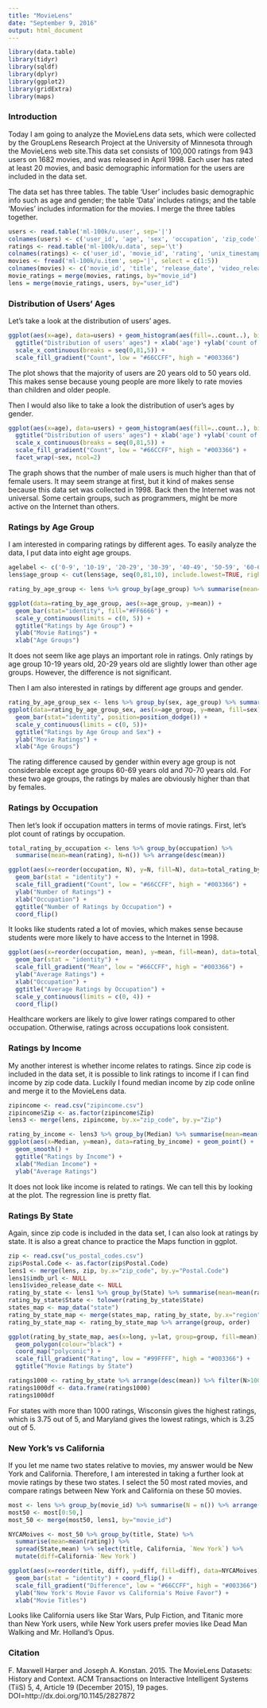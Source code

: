```yaml
---
title: "MovieLens"
date: "September 9, 2016"
output: html_document
---
```


```r
library(data.table)
library(tidyr)
library(sqldf)
library(dplyr)
library(ggplot2)
library(gridExtra)
library(maps)
```

### Introduction

Today I am going to analyze the MovieLens data sets, which were collected by the GroupLens Research Project at the University of Minnesota through the MovieLens web site.This data set consists of 100,000 ratings from 943 users on 1682 movies, and was released in April 1998. Each user has rated at least 20 movies, and basic demographic information for the users are included in the data set. 

The data set has three tables. The table 'User' includes basic demographic info such as age and gender; the table 'Data' includes ratings; and the table 'Movies' includes information for the movies. I merge the three tables together.

```r
users <- read.table('ml-100k/u.user', sep='|')
colnames(users) <- c('user_id', 'age', 'sex', 'occupation', 'zip_code') #Assign column names
ratings <- read.table('ml-100k/u.data', sep='\t')
colnames(ratings) <- c('user_id', 'movie_id', 'rating', 'unix_timestamp')
movies <- fread('ml-100k/u.item', sep='|', select = c(1:5))
colnames(movies) <- c('movie_id', 'title', 'release_date', 'video_release_date', 'imdb_url')
movie_ratings = merge(movies, ratings, by="movie_id")
lens = merge(movie_ratings, users, by="user_id")
```

### Distribution of Users' Ages

Let's take a look at the distribution of users' ages.

```r
ggplot(aes(x=age), data=users) + geom_histogram(aes(fill=..count..), binwidth = 5) + 
  ggtitle("Distribution of users' ages") + xlab('age') +ylab('count of users') + 
  scale_x_continuous(breaks = seq(0,81,5)) + 
  scale_fill_gradient("Count", low = "#66CCFF", high = "#003366")
```

The plot shows that the majority of users are 20 years old to 50 years old. This makes sense because young people are more likely to rate movies than children and older people.

Then I would also like to take a look the distribution of user's ages by gender.

```r
ggplot(aes(x=age), data=users) + geom_histogram(aes(fill=..count..), binwidth = 5) + 
  ggtitle("Distribution of users' ages") + xlab('age') +ylab('count of users') + 
  scale_x_continuous(breaks = seq(0,81,5)) + 
  scale_fill_gradient("Count", low = "#66CCFF", high = "#003366") + 
  facet_wrap(~sex, ncol=2)
```

The graph shows that the number of male users is much higher than that of female users. It may seem strange at first, but it kind of makes sense because this data set was collected in 1998. Back then the Internet was not universal. Some certain groups, such as programmers, might be more active on the Internet than others.

### Ratings by Age Group

I am interested in comparing ratings by different ages. To easily analyze the data, I put data into eight age groups.

```r
agelabel <- c('0-9', '10-19', '20-29', '30-39', '40-49', '50-59', '60-69', '70-79')
lens$age_group <- cut(lens$age, seq(0,81,10), include.lowest=TRUE, right=FALSE, labels=agelabel)

rating_by_age_group <- lens %>% group_by(age_group) %>% summarise(mean=mean(rating))

ggplot(data=rating_by_age_group, aes(x=age_group, y=mean)) +
  geom_bar(stat="identity", fill="#FF6666") + 
  scale_y_continuous(limits = c(0, 5)) + 
  ggtitle("Ratings by Age Group") + 
  ylab("Movie Ratings") + 
  xlab("Age Groups")
```

It does not seem like age plays an important role in ratings. Only ratings by age group 10-19 years old, 20-29 years old are slightly lower than other age groups. However, the difference is not significant.

Then I am also interested in ratings by different age groups and gender. 
```r
rating_by_age_group_sex <- lens %>% group_by(sex, age_group) %>% summarise(mean=mean(rating))
ggplot(data=rating_by_age_group_sex, aes(x=age_group, y=mean, fill=sex)) +
  geom_bar(stat="identity", position=position_dodge()) + 
  scale_y_continuous(limits = c(0, 5))+ 
  ggtitle("Ratings by Age Group and Sex") + 
  ylab("Movie Ratings") + 
  xlab("Age Groups")
```

The rating difference caused by gender within every age group is not considerable except age groups 60-69 years old and 70-70 years old. For these two age groups, the ratings by males are obviously higher than that by females. 

### Ratings by Occupation

Then let's look if occupation matters in terms of movie ratings. First, let's plot count of ratings by occupation. 

```r
total_rating_by_occupation <- lens %>% group_by(occupation) %>% 
  summarise(mean=mean(rating), N=n()) %>% arrange(desc(mean))

ggplot(aes(x=reorder(occupation, N), y=N, fill=N), data=total_rating_by_occupation) +
  geom_bar(stat = "identity") + 
  scale_fill_gradient("Count", low = "#66CCFF", high = "#003366") + 
  ylab("Number of Ratings") + 
  xlab("Occupation") + 
  ggtitle("Number of Ratings by Occupation") + 
  coord_flip()
```

It looks like students rated a lot of movies, which makes sense because students were more likely to have access to the Internet in 1998. 

```r
ggplot(aes(x=reorder(occupation, mean), y=mean, fill=mean), data=total_rating_by_occupation) + 
  geom_bar(stat = "identity") + 
  scale_fill_gradient("Mean", low = "#66CCFF", high = "#003366") + 
  ylab("Average Ratings") + 
  xlab("Occupation") + 
  ggtitle("Average Ratings by Occupation") + 
  scale_y_continuous(limits = c(0, 4)) + 
  coord_flip()
```

Healthcare workers are likely to give lower ratings compared to other occupation. Otherwise, ratings across occupations look consistent. 

### Ratings by Income

My another interest is whether income relates to ratings. Since zip code is included in the data set, it is possible to link ratings to income if I can find income by zip code data. Luckily I found median income by zip code online and merge it to the MovieLens data.

```r
zipincome <- read.csv("zipincome.csv")
zipincome$Zip <- as.factor(zipincome$Zip)
lens3 <- merge(lens, zipincome, by.x="zip_code", by.y="Zip")

rating_by_income <- lens3 %>% group_by(Median) %>% summarise(mean=mean(rating), N=n()) %>% arrange(desc(Median))
ggplot(aes(x=Median, y=mean), data=rating_by_income) + geom_point() + 
  geom_smooth() + 
  ggtitle("Ratings by Income") + 
  xlab("Median Income") + 
  ylab("Average Ratings")
```

It does not look like income is related to ratings. We can tell this by looking at the plot. The regression line is pretty flat. 

### Ratings By State

Again, since zip code is included in the data set, I can also look at ratings by state. It is also a great chance to practice the Maps function in ggplot.

```r
zip <- read.csv("us_postal_codes.csv")
zip$Postal.Code <- as.factor(zip$Postal.Code)
lens1 <- merge(lens, zip, by.x="zip_code", by.y="Postal.Code")
lens1$imdb_url <- NULL
lens1$video_release_date <- NULL
rating_by_state <- lens1 %>% group_by(State) %>% summarise(mean=mean(rating), N=n()) %>% arrange(desc(N))
rating_by_state$State <- tolower(rating_by_state$State)
states_map <- map_data("state")
rating_by_state_map <- merge(states_map, rating_by_state, by.x="region", by.y="State")
rating_by_state_map <- rating_by_state_map %>% arrange(group, order)

ggplot(rating_by_state_map, aes(x=long, y=lat, group=group, fill=mean)) +
  geom_polygon(colour="black") +
  coord_map("polyconic") + 
  scale_fill_gradient("Rating", low = "#99FFFF", high = "#003366") + 
  ggtitle("Movie Ratings by State")

ratings1000 <- rating_by_state %>% arrange(desc(mean)) %>% filter(N>1000)
ratings1000df <- data.frame(ratings1000)
ratings1000df
```

For states with more than 1000 ratings, Wisconsin gives the highest ratings, which is 3.75 out of 5, and Maryland gives the lowest ratings, which is 3.25 out of 5.

### New York's vs California

If you let me name two states relative to movies, my answer would be New York and California. Therefore, I am interested in taking a further look at movie ratings by these two states. I select the 50 most rated movies, and compare ratings between New York and California on these 50 movies.

```r
most <- lens %>% group_by(movie_id) %>% summarise(N = n()) %>% arrange(desc(N))
most50 <- most[0:50,]
most_50 <- merge(most50, lens1, by="movie_id")

NYCAMoives <- most_50 %>% group_by(title, State) %>% 
  summarise(mean=mean(rating)) %>% 
  spread(State,mean) %>% select(title, California, `New York`) %>% 
  mutate(diff=California-`New York`)

ggplot(aes(x=reorder(title, diff), y=diff, fill=diff), data=NYCAMoives) + 
  geom_bar(stat = "identity") + coord_flip() + 
  scale_fill_gradient("Difference", low = "#66CCFF", high = "#003366") + 
  ylab("New York's Movie Favor vs California's Moive Favor") + 
  xlab("Movie Titles")
```

Looks like California users like Star Wars, Pulp Fiction, and Titanic more than New York users, while New York users prefer movies like Dead Man Walking and Mr. Holland's Opus.

### Citation
F. Maxwell Harper and Joseph A. Konstan. 2015. The MovieLens Datasets:
History and Context. ACM Transactions on Interactive Intelligent
Systems (TiiS) 5, 4, Article 19 (December 2015), 19 pages.
DOI=http://dx.doi.org/10.1145/2827872
